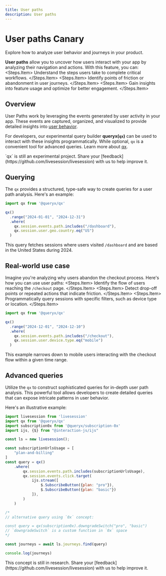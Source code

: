 ```yaml
---
title: User paths
description: User paths
---
```


# User paths <Badge kind="warning">Canary</Badge>
<Subtitle>
    Explore how to analyze user behavior and journeys in your product.
</Subtitle>

**User paths** allow you to uncover how users interact with your app by analyzing their navigation and actions. With this feature, you can:
<Steps>
    <Steps.Item>
        Understand the steps users take to complete critical workflows.
    </Steps.Item>
    <Steps.Item>
        Identify points of friction or abandonment in user journeys.
    </Steps.Item>
    <Steps.Item>
        Gain insights into feature usage and optimize for better engagement.
    </Steps.Item>
</Steps>

## Overview
User Paths work by leveraging the events generated by user activity in your app. These events are captured, organized, and visualized to provide detailed insights into [user behavior](https://livesession.io/features).

For developers, our experimental query builder **queryx(`qx`)** can be used to interact with these insights programmatically. While optional, `qx` is a convenient tool for advanced queries. Learn more about [qx](https://github.com/livesession/qx).

<Callout>
    `qx` is still an experimental project. Share your [feedback](https://github.com/livesession/livesession) with us to help improve it.
</Callout>

## Querying
The `qx`  provides a structured, type-safe way to create queries for a user path analysis. Here's an example:

```js Query /dashboard path within US in some range
import qx from '@queryx/qx'

qx()
  .range("2024-01-01", "2024-12-31")
  .where(
    qx.session.events.path.includes("/dashboard"),
    qx.session.user.geo.country.eq("US")
  )
```

This query fetches sessions where users visited `/dashboard` and are based in the United States during 2024.

## Real-world use case
Imagine you're analyzing why users abandon the checkout process. Here's how you can use user paths:
<Steps>
    <Steps.Item>
        Identify the flow of users reaching the `/checkout` page.
    </Steps.Item>
    <Steps.Item>
        Detect drop-off points or repeated actions that indicate friction.
    </Steps.Item>
    <Steps.Item>
        Programmatically query sessions with specific filters, such as device type or location.
    </Steps.Item>
</Steps>

```javascript Query mobile checkout
import qx from '@queryx/qx'

qx()
  .range("2024-12-01", "2024-12-10")
  .where(
    qx.session.events.path.includes("/checkout"),
    qx.session.user.device.type.eq("mobile")
  )
```

This example narrows down to mobile users interacting with the checkout flow within a given time range.

## Advanced queries
Utilize the `qx` to construct sophisticated queries for in-depth user path analysis.
This powerful tool allows developers to create detailed queries that can expose intricate patterns in user behavior. 

Here's an illustrative example:

```js Query subscription journey
import livesession from 'livesession'
import qx from '@queryx/qx'
import subscription0x from '@queryx/subscription-0x'
import ijs, {$} from "@interaction-js/ijs"

const ls = new livesession();

const subscriptionUrlsUsage = [
    "plan-and-billing"
]
const query = qx()
    .where(
        qx.session.events.path.includes(subscriptionUrlsUsage),
        qx.session.events.click.target(
            ijs.stream([
                $.SubscribeButton({plan: "pro"}),
                $.SubscribeButton({plan: "basic"})
            ]),
        )
    )

/*
// alternative query using `0x` concept:

const query = qx(subscription0x).downgradeSwitch("pro", "basic")
// `downgradeSwitch` is a custom function in `0x` space
*/

const journeys = await ls.journeys.find(query)

console.log(journeys)
```

<Callout>
    This concept is still in research. Share your [feedback](https://github.com/livesession/livesession) with us to help improve it.
</Callout>


